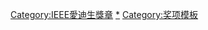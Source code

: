 {{Navbox
| name       = IEEE愛迪生獎章獲獎者 1951–1975
| title      = [[IEEE愛迪生獎章]]获得者
| state = {{{state|autocollapse}}}
| bodyclass = hlist
| summary    = IEEE愛迪生獎章獲獎者 1951–1975
| group1 = 1951–1975
| list1  = 
* {{link-en|查爾斯·瓦格納|Charles F. Wagner}} (1951)
* [[弗拉基米爾·佐利金]] (1952)
* {{link-en|約翰·彼得斯|John F. Peters}} (1953)
* {{link-en|奧利弗·巴克利|Oliver E. Buckley}} (1954)
* {{link-en|利奥尼德·烏曼斯基|Leonid A. Umansky}} (1955)
* {{link-en|康福特·亞當斯|Comfort A. Adams}} (1956)
* {{link-en|約翰·霍德尼特|John K. Hodnette}} (1957)
* [[C·F·克德林]] (1958)
* {{link-en|詹姆斯·費爾曼|James F. Fairman}} (1959)
* {{link-en|哈羅德·奧斯本|Harold S. Osborne}} (1960)
* {{link-en|威廉·考恩霍|William B. Kouwenhoven}} (1961)
* {{link-en|亞歷山大·蒙特斯|Alexander C. Monteith}} (1962)
* [[約翰·羅賓森·皮爾斯]] (1963)
* {{link-en|沃克·李·西斯勒|Walker Lee Cisler}} (1965)
* {{link-en|威爾默·巴羅|Wilmer L. Barrow}} (1966)
* {{link-en|喬治·哈羅德·布朗|George Harold Brown}} (1967)
* {{link-en|查爾斯·阿維拉|Charles F. Avila}} (1968)
* [[亨德里克·韋德·波德]] (1969)
* [[霍華德·艾肯]] (1970)
* {{link-en|約翰·辛普森|John Wistar Simpson}} (1971)
* [[威廉·海達德·皮克林]] (1972)
* {{link-en|伯納德·特勒根|Bernard D. H. Tellegen}} (1973)
* {{link-en|約翰·賴赫曼|Jan A. Rajchman}} (1974)
* {{link-en|西德尼·達林頓|Sidney Darlington}} (1975) 

| below =
* [[IEEE愛迪生獎章|'''完整名單''']]
* [[:Template:IEEE愛迪生獎章獲獎者 1909–1925|1909–1925]]
* [[:Template:IEEE愛迪生獎章獲獎者 1926–1950|1926–1950]]
* [[:Template:IEEE愛迪生獎章獲獎者 1951–1975|1951–1975]]
* [[:Template:IEEE愛迪生獎章獲獎者 1976–2000|1976–2000]]
* [[:Template:IEEE愛迪生獎章獲獎者 2001–2025|2001–至今]]

}}<includeonly>
[[Category:IEEE愛迪生獎章]]
</includeonly><noinclude>
{{collapsible option}}
[[Category:IEEE愛迪生獎章|*]]
[[Category:奖项模板‎]]
</noinclude>